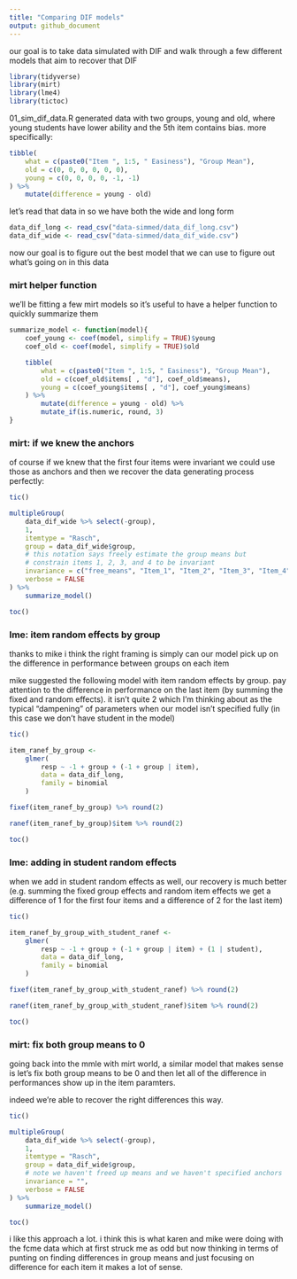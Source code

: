 ```yaml
---
title: "Comparing DIF models"
output: github_document
---
```


our goal is to take data simulated with DIF and walk through a few different models that aim to recover that DIF

```r
library(tidyverse)
library(mirt)
library(lme4)
library(tictoc)
```

01_sim_dif_data.R generated data with two groups, young and old, where young students have lower ability and the 5th item contains bias. more specifically:

```r
tibble(
    what = c(paste0("Item ", 1:5, " Easiness"), "Group Mean"),
    old = c(0, 0, 0, 0, 0, 0),
    young = c(0, 0, 0, 0, -1, -1)
) %>%
    mutate(difference = young - old)
```

let's read that data in so we have both the wide and long form

```r
data_dif_long <- read_csv("data-simmed/data_dif_long.csv")
data_dif_wide <- read_csv("data-simmed/data_dif_wide.csv")
```

now our goal is to figure out the best model that we can use to figure out what's going on in this data

### mirt helper function

we'll be fitting a few mirt models so it's useful to have a helper function to quickly summarize them

```r
summarize_model <- function(model){
    coef_young <- coef(model, simplify = TRUE)$young
    coef_old <- coef(model, simplify = TRUE)$old

    tibble(
        what = c(paste0("Item ", 1:5, " Easiness"), "Group Mean"),
        old = c(coef_old$items[ , "d"], coef_old$means),
        young = c(coef_young$items[ , "d"], coef_young$means)
    ) %>%
        mutate(difference = young - old) %>%
        mutate_if(is.numeric, round, 3)
}
```

### mirt: if we knew the anchors

of course if we knew that the first four items were invariant we could use those as anchors and then we recover the data generating process perfectly:

```r
tic()

multipleGroup(
    data_dif_wide %>% select(-group),
    1,
    itemtype = "Rasch",
    group = data_dif_wide$group,
    # this notation says freely estimate the group means but
    # constrain items 1, 2, 3, and 4 to be invariant
    invariance = c("free_means", "Item_1", "Item_2", "Item_3", "Item_4"),
    verbose = FALSE
) %>%
    summarize_model()

toc()
```

### lme: item random effects by group 

thanks to mike i think the right framing is simply can our model pick up on the difference in performance between groups on each item 

mike suggested the following model with item random effects by group. pay attention to the difference in performance on the last item (by summing the fixed and random effects). it isn't quite 2 which I'm thinking about as the typical "dampening" of parameters when our model isn't specified fully (in this case we don't have student in the model)

```r
tic()

item_ranef_by_group <- 
    glmer(
        resp ~ -1 + group + (-1 + group | item), 
        data = data_dif_long, 
        family = binomial
    )

fixef(item_ranef_by_group) %>% round(2)

ranef(item_ranef_by_group)$item %>% round(2)

toc()
```

### lme: adding in student random effects

when we add in student random effects as well, our recovery is much better (e.g. summing the fixed group effects and random item effects we get a difference of 1 for the first four items and a difference of 2 for the last item)

```r
tic()

item_ranef_by_group_with_student_ranef <- 
    glmer(
        resp ~ -1 + group + (-1 + group | item) + (1 | student), 
        data = data_dif_long, 
        family = binomial
    )

fixef(item_ranef_by_group_with_student_ranef) %>% round(2)

ranef(item_ranef_by_group_with_student_ranef)$item %>% round(2)

toc()
```

### mirt: fix both group means to 0

going back into the mmle with mirt world, a similar model that makes sense is let's fix both group means to be 0 and then let all of the difference in performances show up in the item paramters. 

indeed we're able to recover the right differences this way. 

```r
tic()

multipleGroup(
    data_dif_wide %>% select(-group),
    1,
    itemtype = "Rasch",
    group = data_dif_wide$group,
    # note we haven't freed up means and we haven't specified anchors
    invariance = "",
    verbose = FALSE
) %>%
    summarize_model()

toc()
```

i like this approach a lot. i think this is what karen and mike were doing with the fcme data which at first struck me as odd but now thinking in terms of punting on finding differences in group means and just focusing on difference for each item it makes a lot of sense.

